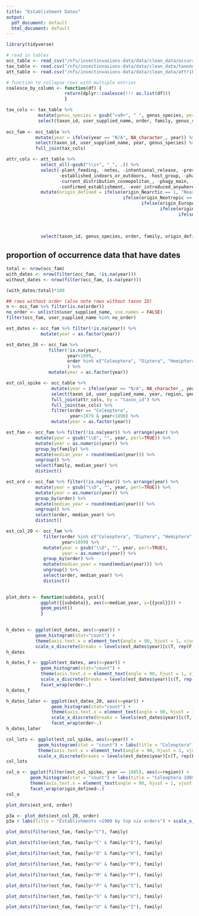```yaml
---
title: "Establishment Dates"
output:
  pdf_document: default
  html_document: default
---
```


```r
library(tidyverse)

# read in tables
occ_table <- read_csv("/nfs/insectinvasions-data/data/clean_data/occurrence_table.csv", col_types = "ncccccccccccccnnc")
tax_table <- read.csv("/nfs/insectinvasions-data/data/clean_data/taxonomy_table.csv", stringsAsFactors=F)
att_table <- read.csv("/nfs/insectinvasions-data/data/clean_data/attribute_table.csv", stringsAsFactors=F)

# function to collapse rows with multiple entries
coalesce_by_column <- function(df) {
                      return(dplyr::coalesce(!!! as.list(df)))
                      }
```

```r
tax_cols <- tax_table %>% 
            mutate(genus_species = gsub("<a0>", " ", genus_species, perl=TRUE)) %>% 
            select(taxon_id, user_supplied_name, order, family, genus_species)
            
occ_fam <- occ_table %>% 
           mutate(year = ifelse(year == "N/A", NA_character_, year)) %>% 
           select(taxon_id, user_supplied_name, year, genus_species) %>% 
           full_join(tax_cols)

attr_cols <- att_table %>% 
             select_all(~gsub("\\s+", "_", .)) %>% 
             select(-plant_feeding, -notes, -intentional_release, -present_status, -first_record_orig, -host_type, 
                    -established_indoors_or_outdoors, -host_group, -phagy, -pest_type, -dist, -ecozone,
                    -current_distribution_cosmopolitan_, -phagy_main, -feeding_type, -feeding_main, 
                    -confirmed_establishment, -ever_introduced_anywhere) %>% 
             mutate(origin_defined = ifelse(origin_Nearctic == 1, "Nearctic", 
                                            ifelse(origin_Neotropic == 1, "Neotropic",
                                                   ifelse(origin_European_Palearctic == 1, "Euro_Palearctic",
                                                          ifelse(origin_Asian_Palearctic == 1, "Asia_Palearctic",
                                                                 ifelse(origin_Indomalaya == 1, "Indomalaya",
                                                                        ifelse(origin_Afrotropic == 1, "Afrotropic",
                                                                               ifelse(origin_Australasia == 1, "Australasia",
                                                                                      ifelse(origin_Oceania == 1, "Oceania", NA_character_))))))))) %>% 
             select(taxon_id, genus_species, order, family, origin_defined)

```

## proportion of occurrence data that have dates
```r

total <- nrow(occ_fam)
with_dates <- nrow(filter(occ_fam, !is.na(year)))
without_dates <- nrow(filter(occ_fam, is.na(year)))

(with_dates/total)*100

```
  
```r
## rows without order (also note rows without taxon ID)
n <- occ_fam %>% filter(is.na(order))
no_order <- unlist(n$user_supplied_name, use.names = FALSE)
filter(occ_fam, user_supplied_name %in% no_order)
```
  
```r
est_dates <- occ_fam %>% filter(!is.na(year)) %>% 
             mutate(year = as.factor(year))

est_dates_20 <- occ_fam %>% 
                filter(!is.na(year),
                       year>1899,
                       order %in% c("Coleoptera", "Diptera", "Hemiptera", "Hymenoptera", "Lepidoptera", "Thysanoptera")
                       ) %>% 
                mutate(year = as.factor(year))

est_col_spike <- occ_table %>% 
                 mutate(year = ifelse(year == "N/A", NA_character_, year)) %>% 
                 select(taxon_id, user_supplied_name, year, region, genus_species) %>% 
                 full_join(attr_cols, by = "taxon_id") %>% 
                 full_join(tax_cols) %>% 
                 filter(order == "Coleoptera",
                        year>1879 & year<1890) %>% 
                 mutate(year = as.factor(year))

est_fam <- occ_fam %>% filter(!is.na(year)) %>% arrange(year) %>% 
           mutate(year = gsub("\\D", "", year, perl=TRUE)) %>% 
           mutate(year = as.numeric(year)) %>% 
           group_by(family) %>% 
           mutate(median_year = round(median(year))) %>% 
           ungroup() %>% 
           select(family, median_year) %>% 
           distinct() 

est_ord <- occ_fam %>% filter(!is.na(year)) %>% arrange(year) %>% 
           mutate(year = gsub("\\D", "", year, perl=TRUE)) %>% 
           mutate(year = as.numeric(year)) %>% 
           group_by(order) %>% 
           mutate(median_year = round(median(year))) %>% 
           ungroup() %>% 
           select(order, median_year) %>% 
           distinct()

est_col_20 <- occ_fam %>% 
              filter(order %in% c("Coleoptera", "Diptera", "Hemiptera", "Hymenoptera", "Lepidoptera", "Thysanoptera"),
                     year>1899) %>% 
              mutate(year = gsub("\\D", "", year, perl=TRUE), 
                     year = as.numeric(year)) %>% 
              group_by(order) %>% 
              mutate(median_year = round(median(year))) %>% 
              ungroup() %>% 
              select(order, median_year) %>% 
              distinct()
        
```
  
```r
plot_dots <- function(subdata, ycol){
             ggplot({{subdata}}, aes(x=median_year, y={{ycol}})) + 
             geom_point() 
             }
  
```
  
  
```r
h_dates <- ggplot(est_dates, aes(x=year)) + 
           geom_histogram(stat="count") + 
           theme(axis.text.x = element_text(angle = 90, hjust = 1, vjust = 0.5)) + 
           scale_x_discrete(breaks = levels(est_dates$year)[c(T, rep(F, 9))])
h_dates
```

```r
h_dates_f <- ggplot(est_dates, aes(x=year)) + 
             geom_histogram(stat="count") + 
             theme(axis.text.x = element_text(angle = 90, hjust = 1, vjust = 0.5)) + 
             scale_x_discrete(breaks = levels(est_dates$year)[c(T, rep(F, 19))]) + 
             facet_wrap(order~.)
h_dates_f
```

```r
h_dates_later <- ggplot(est_dates_20, aes(x=year)) + 
                 geom_histogram(stat="count") +
                 theme(axis.text.x = element_text(angle = 90, hjust = 1, vjust = 0.5)) + 
                 scale_x_discrete(breaks = levels(est_dates$year)[c(T, rep(F, 19))]) + 
                 facet_wrap(order~.)
h_dates_later
```

```r
col_lots <- ggplot(est_col_spike, aes(x=year)) +
            geom_histogram(stat = "count") + labs(title = "Coleoptera") +
            theme(axis.text.x = element_text(angle = 90, hjust = 1, vjust = 0.5)) + 
            scale_x_discrete(breaks = levels(est_dates$year)[c(T, rep(F, 1))])
col_lots
```

```r
col_o <- ggplot(filter(est_col_spike, year == 1885), aes(x=region)) +
         geom_histogram(stat = "count") + labs(title = "Coleoptera 1885") +
         theme(axis.text.x = element_text(angle = 90, hjust = 1, vjust = 0.5)) +
         facet_wrap(origin_defined~.)
col_o
```

```r
plot_dots(est_ord, order)           
```

```r
p3a <- plot_dots(est_col_20, order)
p3a + labs(title = "Establishments >1900 by top six orders") + scale_x_continuous(breaks = c(1956, 1958, 1960, 1962, 1964, 1966, 1968))
```

```r
plot_dots(filter(est_fam, family<"C"), family)
```

```r
plot_dots(filter(est_fam, family>"C" & family<"D"), family)
```

```r
plot_dots(filter(est_fam, family>"D" & family<"H"), family)
```

```r
plot_dots(filter(est_fam, family>"H" & family<"M"), family)
```

```r
plot_dots(filter(est_fam, family>"M" & family<"P"), family)
```

```r
plot_dots(filter(est_fam, family>"P" & family<"S"), family)
```

```r
plot_dots(filter(est_fam, family>"S" & family<"U"), family)
```

```r
plot_dots(filter(est_fam, family>"U" & family<"Z"), family)
```
